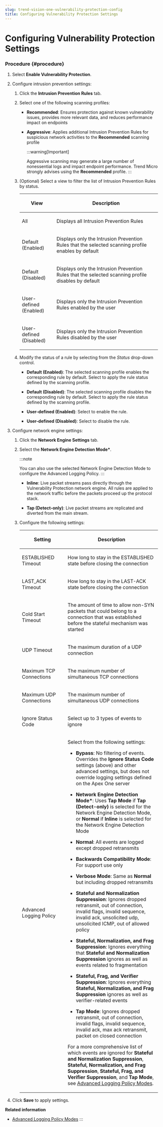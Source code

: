 ```yaml
---
slug: trend-vision-one-vulnerability-protection-config
title: Configuring Vulnerability Protection Settings
---
```

# Configuring Vulnerability Protection Settings

### Procedure {#procedure}

1.  Select **Enable Vulnerability Protection**.

2.  Configure intrusion prevention settings:

    1.  Click the **Intrusion Prevention Rules** tab.

    2.  Select one of the following scanning profiles:

        - **Recommended**: Ensures protection against known vulnerability issues, provides more relevant data, and reduces performance impact on endpoints

        - **Aggressive**: Applies additional Intrusion Prevention Rules for suspicious network activities to the **Recommended** scanning profile

          :::warning[Important]

          Aggressive scanning may generate a large number of nonessential logs and impact endpoint performance. Trend Micro strongly advises using the **Recommended** profile.
          :::

    3.  (Optional) Select a view to filter the list of Intrusion Prevention Rules by status.

        <table>
        <colgroup>
        <col style="width: 25%" />
        <col style="width: 75%" />
        </colgroup>
        <thead>
        <tr>
        <th><p>View</p></th>
        <th><p>Description</p></th>
        </tr>
        </thead>
        <tbody>
        <tr>
        <td><p>All</p></td>
        <td><p>Displays all Intrusion Prevention Rules</p></td>
        </tr>
        <tr>
        <td><p>Default (Enabled)</p></td>
        <td><p>Displays only the Intrusion Prevention Rules that the selected scanning profile enables by default</p></td>
        </tr>
        <tr>
        <td><p>Default (Disabled)</p></td>
        <td><p>Displays only the Intrusion Prevention Rules that the selected scanning profile disables by default</p></td>
        </tr>
        <tr>
        <td><p>User-defined (Enabled)</p></td>
        <td><p>Displays only the Intrusion Prevention Rules enabled by the user</p></td>
        </tr>
        <tr>
        <td><p>User-defined (Disabled)</p></td>
        <td><p>Displays only the Intrusion Prevention Rules disabled by the user</p></td>
        </tr>
        </tbody>
        </table>

    4.  Modify the status of a rule by selecting from the *Status* drop-down control.

        - **Default (Enabled)**: The selected scanning profile enables the corresponding rule by default. Select to apply the rule status defined by the scanning profile.

        - **Default (Disabled)**: The selected scanning profile disables the corresponding rule by default. Select to apply the rule status defined by the scanning profile.

        - **User-defined (Enabled)**: Select to enable the rule.

        - **User-defined (Disabled)**: Select to disable the rule.

3.  Configure network engine settings:

    1.  Click the **Network Engine Settings** tab.

    2.  Select the **Network Engine Detection Mode\***.

        :::note

        You can also use the selected Network Engine Detection Mode to configure the Advanced Logging Policy.
        :::

        - **Inline**: Live packet streams pass directly through the Vulnerability Protection network engine. All rules are applied to the network traffic before the packets proceed up the protocol stack.

        - **Tap (Detect-only)**: Live packet streams are replicated and diverted from the main stream.

    3.  Configure the following settings:

        <table>
        <colgroup>
        <col style="width: 33%" />
        <col style="width: 67%" />
        </colgroup>
        <thead>
        <tr>
        <th><p>Setting</p></th>
        <th><p>Description</p></th>
        </tr>
        </thead>
        <tbody>
        <tr>
        <td><p>ESTABLISHED Timeout</p></td>
        <td><p>How long to stay in the ESTABLISHED state before closing the connection</p></td>
        </tr>
        <tr>
        <td><p>LAST_ACK Timeout</p></td>
        <td><p>How long to stay in the LAST-ACK state before closing the connection</p></td>
        </tr>
        <tr>
        <td><p>Cold Start Timeout</p></td>
        <td><p>The amount of time to allow non-SYN packets that could belong to a connection that was established before the stateful mechanism was started</p></td>
        </tr>
        <tr>
        <td><p>UDP Timeout</p></td>
        <td><p>The maximum duration of a UDP connection</p></td>
        </tr>
        <tr>
        <td><p>Maximum TCP Connections</p></td>
        <td><p>The maximum number of simultaneous TCP connections</p></td>
        </tr>
        <tr>
        <td><p>Maximum UDP Connections</p></td>
        <td><p>The maximum number of simultaneous UDP connections</p></td>
        </tr>
        <tr>
        <td><p>Ignore Status Code</p></td>
        <td><p>Select up to 3 types of events to ignore</p></td>
        </tr>
        <tr>
        <td><p>Advanced Logging Policy</p></td>
        <td><p>Select from the following settings:</p>
        <ul>
        <li><p><strong>Bypass</strong>: No filtering of events. Overrides the <strong>Ignore Status Code</strong> settings (above) and other advanced settings, but does not override logging settings defined on the Apex One server</p></li>
        <li><p><strong>Network Engine Detection Mode*</strong>: Uses <strong>Tap Mode</strong> if <strong>Tap (Detect-only)</strong> is selected for the Network Engine Detection Mode, or <strong>Normal</strong> if <strong>Inline</strong> is selected for the Network Engine Detection Mode</p></li>
        <li><p><strong>Normal</strong>: All events are logged except dropped retransmits</p></li>
        <li><p><strong>Backwards Compatibility Mode</strong>: For support use only</p></li>
        <li><p><strong>Verbose Mode</strong>: Same as <strong>Normal</strong> but including dropped retransmits</p></li>
        <li><p><strong>Stateful and Normalization Suppression</strong>: Ignores dropped retransmit, out of connection, invalid flags, invalid sequence, invalid ack, unsolicited udp, unsolicited ICMP, out of allowed policy</p></li>
        <li><p><strong>Stateful, Normalization, and Frag Suppression</strong>: Ignores everything that <strong>Stateful and Normalization Suppression</strong> ignores as well as events related to fragmentation</p></li>
        <li><p><strong>Stateful, Frag, and Verifier Suppression</strong>: Ignores everything <strong>Stateful, Normalization, and Frag Suppression</strong> ignores as well as verifier-related events</p></li>
        <li><p><strong>Tap Mode</strong>: Ignores dropped retransmit, out of connection, invalid flags, invalid sequence, invalid ack, max ack retransmit, packet on closed connection</p></li>
        </ul>
        <p>For a more comprehensive list of which events are ignored for <strong>Stateful and Normalization Suppression</strong>, <strong>Stateful, Normalization, and Frag Suppression</strong>, <strong>Stateful, Frag, and Verifier Suppression</strong>, and <strong>Tap Mode</strong>, see <a href="trend-vision-one-advanced-logging-policy-modes">Advanced Logging Policy Modes</a>.</p></td>
        </tr>
        </tbody>
        </table>

4.  Click **Save** to apply settings.

**Related information**

- [Advanced Logging Policy Modes](advanced-logging-policy-modes.mdx)
:::
